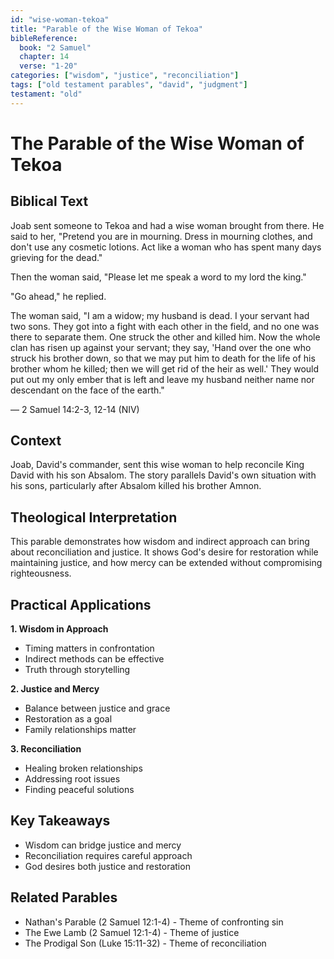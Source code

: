 ```yaml
---
id: "wise-woman-tekoa"
title: "Parable of the Wise Woman of Tekoa"
bibleReference:
  book: "2 Samuel"
  chapter: 14
  verse: "1-20"
categories: ["wisdom", "justice", "reconciliation"]
tags: ["old testament parables", "david", "judgment"]
testament: "old"
---
```


# The Parable of the Wise Woman of Tekoa

## Biblical Text

Joab sent someone to Tekoa and had a wise woman brought from there. He said to her, "Pretend you are in mourning. Dress in mourning clothes, and don't use any cosmetic lotions. Act like a woman who has spent many days grieving for the dead."

Then the woman said, "Please let me speak a word to my lord the king."

"Go ahead," he replied.

The woman said, "I am a widow; my husband is dead. I your servant had two sons. They got into a fight with each other in the field, and no one was there to separate them. One struck the other and killed him. Now the whole clan has risen up against your servant; they say, 'Hand over the one who struck his brother down, so that we may put him to death for the life of his brother whom he killed; then we will get rid of the heir as well.' They would put out my only ember that is left and leave my husband neither name nor descendant on the face of the earth."

— 2 Samuel 14:2-3, 12-14 (NIV)

## Context

Joab, David's commander, sent this wise woman to help reconcile King David with his son Absalom. The story parallels David's own situation with his sons, particularly after Absalom killed his brother Amnon.

## Theological Interpretation

This parable demonstrates how wisdom and indirect approach can bring about reconciliation and justice. It shows God's desire for restoration while maintaining justice, and how mercy can be extended without compromising righteousness.

## Practical Applications

**1. Wisdom in Approach**
- Timing matters in confrontation
- Indirect methods can be effective
- Truth through storytelling

**2. Justice and Mercy**
- Balance between justice and grace
- Restoration as a goal
- Family relationships matter

**3. Reconciliation**
- Healing broken relationships
- Addressing root issues
- Finding peaceful solutions

## Key Takeaways

- Wisdom can bridge justice and mercy
- Reconciliation requires careful approach
- God desires both justice and restoration

## Related Parables

- Nathan's Parable (2 Samuel 12:1-4) - Theme of confronting sin
- The Ewe Lamb (2 Samuel 12:1-4) - Theme of justice
- The Prodigal Son (Luke 15:11-32) - Theme of reconciliation 
